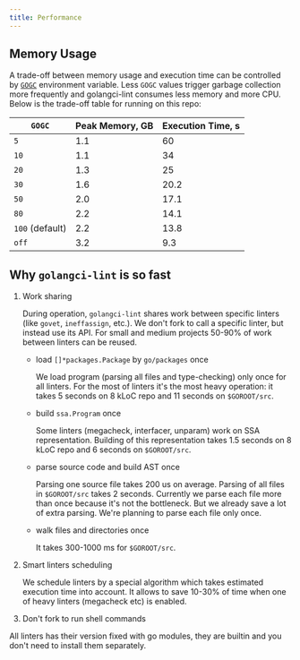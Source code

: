 ```yaml
---
title: Performance
---
```


## Memory Usage

A trade-off between memory usage and execution time can be controlled by [`GOGC`](https://pkg.go.dev/runtime#hdr-Environment_Variables) environment variable.
Less `GOGC` values trigger garbage collection more frequently and golangci-lint consumes less memory and more CPU. Below is the trade-off table for running on this repo:

| `GOGC`          | Peak Memory, GB | Execution Time, s |
| --------------- | --------------- | ----------------- |
| `5`             | 1.1             | 60                |
| `10`            | 1.1             | 34                |
| `20`            | 1.3             | 25                |
| `30`            | 1.6             | 20.2              |
| `50`            | 2.0             | 17.1              |
| `80`            | 2.2             | 14.1              |
| `100` (default) | 2.2             | 13.8              |
| `off`           | 3.2             | 9.3               |

## Why `golangci-lint` is so fast

1. Work sharing

   During operation, `golangci-lint` shares work between specific linters (like `govet`, `ineffassign`, etc.).
   We don't fork to call a specific linter, but instead use its API.
   For small and medium projects 50-90% of work between linters can be reused.

   - load `[]*packages.Package` by `go/packages` once

     We load program (parsing all files and type-checking) only once for all linters. For the most of linters
     it's the most heavy operation: it takes 5 seconds on 8 kLoC repo and 11 seconds on `$GOROOT/src`.

   - build `ssa.Program` once

     Some linters (megacheck, interfacer, unparam) work on SSA representation.
     Building of this representation takes 1.5 seconds on 8 kLoC repo and 6 seconds on `$GOROOT/src`.

   - parse source code and build AST once

     Parsing one source file takes 200 us on average. Parsing of all files in `$GOROOT/src` takes 2 seconds.
     Currently we parse each file more than once because it's not the bottleneck. But we already save a lot of
     extra parsing. We're planning to parse each file only once.

   - walk files and directories once

     It takes 300-1000 ms for `$GOROOT/src`.

2. Smart linters scheduling

   We schedule linters by a special algorithm which takes estimated execution time into account. It allows
   to save 10-30% of time when one of heavy linters (megacheck etc) is enabled.

3. Don't fork to run shell commands

All linters has their version fixed with go modules, they are builtin
and you don't need to install them separately.

